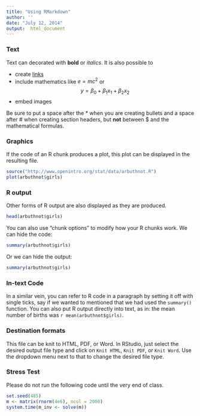 ```yaml
---
title: "Using RMarkdown"
author: ''
date: "July 12, 2014"
output:  html_document
---
```


### Text

Text can decorated with **bold** or *italics*.  It is also possible to 

* create [links](http://rmarkdown.rstudio.com/) 
* include mathematics like $e=mc^2$ or 
$$y = \beta_0 + \beta_1 x_1 + \beta_2 x_2$$
* embed images 

Be sure to put a space after the * when you are creating bullets and a space after # when 
creating section headers, but **not** between $ and the mathematical formulas.

### Graphics

If the code of an R chunk produces a plot, this plot can be displayed in the resulting file.

```r
source("http://www.openintro.org/stat/data/arbuthnot.R")
plot(arbuthnot$girls)
```

### R output
Other forms of R output are also displayed as they are produced.

```r
head(arbuthnot$girls)
```

You can also use "chunk options" to modify how your R chunks work.  We can hide the code:

```r
summary(arbuthnot$girls)
```

Or we can hide the output:

```r
summary(arbuthnot$girls)
```

### In-text Code

In a similar vein, you can refer to R code in a paragraph by setting it off with single
ticks, say if we wanted to mentioned that we had used the `summary()` function.  You can
also put R output directly into text, as in: the mean number of births was 
`r mean(arbuthnot$girls)`.

### Destination formats

This file can be knit to HTML, PDF, or Word.  In RStudio, just select the desired 
output file type and click on `Knit HTML`, `Knit PDF`, or `Knit Word`.  Use the 
dropdown menu next to that to change the desired file type.



### Stress Test
Please do not run the following code until the very end of class.

```r
set.seed(485)
m <- matrix(rnorm(4e6), ncol = 2000)
system.time(m_inv <- solve(m))
```




